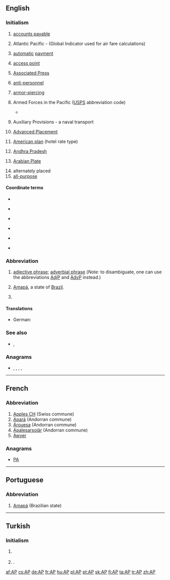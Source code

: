 {{also|Appendix:Variations of "ap"}}
==English==

===Initialism===
{{rfc-header|Initialism}}
{{en-initialism}}

# {{lb|en|accounting}} [[accounts payable]]
# {{lb|en|aviation}} Atlantic Pacific - (Global Indicator used for air fare calculations)
# {{lb|en|banking}} [[automatic]] [[payment]]
# {{lb|en|computing}} [[access point]]
# {{lb|en|media}} [[w:Associated Press|Associated Press]]
# {{lb|en|military}} [[anti-personnel]]
# {{lb|en|military}} [[armor-piercing]]
# {{lb|en|military|US}} Armed Forces in the Pacific ([[USPS]] abbreviation code)
#* {{quote-journal|title=Shipping to soldiers for the holidays|work=Stuttgart (Arkansas) Daily Leader|author=Bill Shrum|date=October 29, 2010|passage=• APO/FPO AE ZIPs 094-098 — Space Available Mail, Nov. 26; Parcel Airlift Mail, Dec. 3; Priority Mail, Dec. 10; First Class Mail Letters and Cards, Dec.10 and Express Mail Military Service, Dec. 18.<br>
#*: • APO/FPO AA ZIP 340 — Space Available Mail, Nov. 26; Parcel Airlift Mail, Dec. 3; Priority Mail, Dec. 10; First Class Mail Letters and Cards, Dec. 10 and Express Mail Military Service, Dec. 18.
#*: • APO/FPO '''AP''' ZIPs 962-966 — Space Available Mail, Nov. 26; Parcel Airlift Mail, Dec. 3; Priority Mail, Dec. 10; First Class Mail Letters and Cards, Dec. 10 and Express Mail Military Service, Dec. 18.}}
# {{lb|en|military|US|Navy}} Auxiliary Provisions - a naval transport
# {{lb|en|US|education}} [[w:Advanced Placement|Advanced Placement]]
# {{lb|en|US}} [[American plan]] (hotel rate type)
# {{lb|en|India}} [[Andhra Pradesh]]
# {{lb|en|geography}} [[Arabian Plate]]
# alternately placed
# [[all-purpose]]

====Coordinate terms====
{{sense|Associated Press}}
* {{l|en|Reuters}}
* {{l|en|UPI}} {{gloss|United Press International}}
* {{l|en|CP}} {{gloss|Canadian Press}}
* {{l|fr|PC}} {{gloss|Presse Canadienne}}
* {{l|fr|AFP}} {{gloss|Agence France Presse}}
* {{l|it|AGI}} {{gloss|Agenzia Giornalistica Italia}}

===Abbreviation===
{{rfc-header|Abbreviation}}
{{en-abbr}}

# {{lb|en|grammar|sentence parsing}} [[adjective phrase]]; [[adverbial phrase]] (''Note:'' to disambiguate, one can use the abbreviations [[AdjP]] and [[AdvP]] instead.)
# {{lb|en|politics|Brasil}} [[Amapá]], a state of [[Brazil]].
# {{lb|en|food}} {{abbreviation of|lang=en|all-purpose flour}}

====Translations====
{{trans-top|adjective phrase, adverb phrase}}
* German: {{t+|de|AP|f}}
{{trans-mid}}
{{trans-bottom}}

===See also===
* {{sense|military}} {{l|en|HE}}, {{l|en|AT}}

===Anagrams===
* {{l|en|pa}}, {{l|en|Pa}}, {{l|en|PA}}, {{l|en|Pa.}}, {{l|en|p.a.}}

----

==French==

===Abbreviation===
{{rfc-header|Abbreviation}}
{{fr-abbr}}

# [[w:Apples CH|Apples CH]] (Swiss commune)
# [[w:Apará|Apará]] (Andorran commune)
# [[w:Árouesa|Árouesa]] (Andorran commune)
# [[w:Apalesarsoiär|Apalesarsoiär]] (Andorran commune)
# [[Awyer (RS)|Awyer]]

===Anagrams===
* [[PA#French|PA]]

----

==Portuguese==

===Abbreviation===
{{rfc-header|Abbreviation}}
{{pt-abbr}}

# [[Amapá]] (Brazilian state)

----

==Turkish==

===Initialism===
{{rfc-header|Initialism}}
{{tr-initialism}}

# {{lb|tr|media}} {{initialism of|w:Associated Press|Associated Press|lang=tr}}
# {{lb|tr|politics|dated}} {{initialism of|w:tr:Adalet Partisi|Adalet Partisi|lang=tr|nodot=1}} {{gloss|Justice Party}}.

[[af:AP]]
[[cs:AP]]
[[de:AP]]
[[fr:AP]]
[[hu:AP]]
[[pl:AP]]
[[pt:AP]]
[[sk:AP]]
[[fi:AP]]
[[ta:AP]]
[[tr:AP]]
[[zh:AP]]